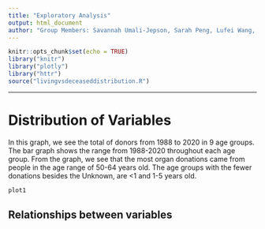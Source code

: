 ```yaml
---
title: "Exploratory Analysis"
output: html_document
author: "Group Members: Savannah Umali-Jepson, Sarah Peng, Lufei Wang, Ming Yan "
---
```


``` r
knitr::opts_chunk$set(echo = TRUE)
library("knitr")
library("plotly")
library("httr")
source("livingvsdeceaseddistribution.R")
```

***
# Distribution of Variables

In this graph, we see the total of donors from 1988 to 2020 in 9 age groups. The bar graph shows the range from 1988-2020 throughout each age group. From the graph, we see that the most organ donations came from people in the age range of 50-64 years old. The age groups with the fewer donations besides the Unknown, are <1 and 1-5 years old. 

```r
plot1
```

## Relationships between variables



